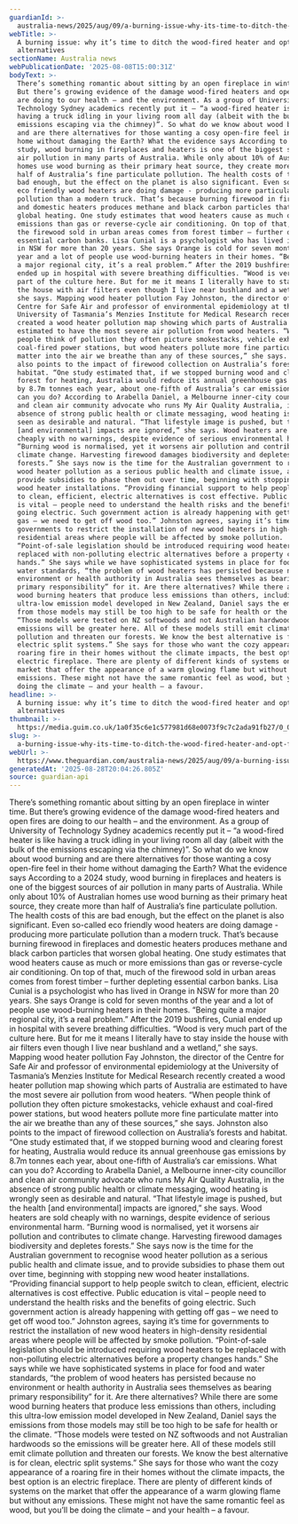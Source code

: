 ```yaml
---
guardianId: >-
  australia-news/2025/aug/09/a-burning-issue-why-its-time-to-ditch-the-wood-fired-heater-and-opt-for-eco-alternative
webTitle: >-
  A burning issue: why it’s time to ditch the wood-fired heater and opt for eco
  alternatives
sectionName: Australia news
webPublicationDate: '2025-08-08T15:00:31Z'
bodyText: >-
  There’s something romantic about sitting by an open fireplace in winter time.
  But there’s growing evidence of the damage wood-fired heaters and open fires
  are doing to our health – and the environment. As a group of University of
  Technology Sydney academics recently put it – “a wood-fired heater is like
  having a truck idling in your living room all day (albeit with the bulk of the
  emissions escaping via the chimney)”. So what do we know about wood burning
  and are there alternatives for those wanting a cosy open-fire feel in their
  home without damaging the Earth? What the evidence says According to a 2024
  study, wood burning in fireplaces and heaters is one of the biggest sources of
  air pollution in many parts of Australia. While only about 10% of Australian
  homes use wood burning as their primary heat source, they create more than
  half of Australia’s fine particulate pollution. The health costs of this are
  bad enough, but the effect on the planet is also significant. Even so-called
  eco friendly wood heaters are doing damage - producing more particulate
  pollution than a modern truck. That’s because burning firewood in fireplaces
  and domestic heaters produces methane and black carbon particles that worsen
  global heating. One study estimates that wood heaters cause as much or more
  emissions than gas or reverse-cycle air conditioning. On top of that, much of
  the firewood sold in urban areas comes from forest timber – further depleting
  essential carbon banks. Lisa Cunial is a psychologist who has lived in Orange
  in NSW for more than 20 years. She says Orange is cold for seven months of the
  year and a lot of people use wood-burning heaters in their homes. “Being quite
  a major regional city, it’s a real problem.” After the 2019 bushfires, Cunial
  ended up in hospital with severe breathing difficulties. “Wood is very much
  part of the culture here. But for me it means I literally have to stay inside
  the house with air filters even though I live near bushland and a wetland,”
  she says. Mapping wood heater pollution Fay Johnston, the director of the
  Centre for Safe Air and professor of environmental epidemiology at the
  University of Tasmania’s Menzies Institute for Medical Research recently
  created a wood heater pollution map showing which parts of Australia are
  estimated to have the most severe air pollution from wood heaters. “When
  people think of pollution they often picture smokestacks, vehicle exhaust and
  coal-fired power stations, but wood heaters pollute more fine particulate
  matter into the air we breathe than any of these sources,” she says. Johnston
  also points to the impact of firewood collection on Australia’s forests and
  habitat. “One study estimated that, if we stopped burning wood and clearing
  forest for heating, Australia would reduce its annual greenhouse gas emissions
  by 8.7m tonnes each year, about one-fifth of Australia’s car emissions. What
  can you do? According to Arabella Daniel, a Melbourne inner-city councillor
  and clean air community advocate who runs My Air Quality Australia, in the
  absence of strong public health or climate messaging, wood heating is wrongly
  seen as desirable and natural. “That lifestyle image is pushed, but the health
  [and environmental] impacts are ignored,” she says. Wood heaters are sold
  cheaply with no warnings, despite evidence of serious environmental harm.
  “Burning wood is normalised, yet it worsens air pollution and contributes to
  climate change. Harvesting firewood damages biodiversity and depletes
  forests.” She says now is the time for the Australian government to recognise
  wood heater pollution as a serious public health and climate issue, and to
  provide subsidies to phase them out over time, beginning with stopping new
  wood heater installations. “Providing financial support to help people switch
  to clean, efficient, electric alternatives is cost effective. Public education
  is vital – people need to understand the health risks and the benefits of
  going electric. Such government action is already happening with getting off
  gas – we need to get off wood too.” Johnston agrees, saying it’s time for
  governments to restrict the installation of new wood heaters in high-density
  residential areas where people will be affected by smoke pollution.
  “Point-of-sale legislation should be introduced requiring wood heaters to be
  replaced with non-polluting electric alternatives before a property changes
  hands.” She says while we have sophisticated systems in place for food and
  water standards, “the problem of wood heaters has persisted because no
  environment or health authority in Australia sees themselves as bearing
  primary responsibility” for it. Are there alternatives? While there are some
  wood burning heaters that produce less emissions than others, including this
  ultra-low emission model developed in New Zealand, Daniel says the emissions
  from those models may still be too high to be safe for health or the climate.
  “Those models were tested on NZ softwoods and not Australian hardwoods so the
  emissions will be greater here. All of these models still emit climate
  pollution and threaten our forests. We know the best alternative is for clean,
  electric split systems.” She says for those who want the cozy appearance of a
  roaring fire in their homes without the climate impacts, the best option is an
  electric fireplace. There are plenty of different kinds of systems on the
  market that offer the appearance of a warm glowing flame but without any
  emissions. These might not have the same romantic feel as wood, but you’ll be
  doing the climate – and your health – a favour.
headline: >-
  A burning issue: why it’s time to ditch the wood-fired heater and opt for eco
  alternatives
thumbnail: >-
  https://media.guim.co.uk/1a0f35c6e1c577981d68e0073f9c7c2ada91fb27/0_0_2500_2000/500.jpg
slug: >-
  a-burning-issue-why-its-time-to-ditch-the-wood-fired-heater-and-opt-for-eco-alternatives
webUrl: >-
  https://www.theguardian.com/australia-news/2025/aug/09/a-burning-issue-why-its-time-to-ditch-the-wood-fired-heater-and-opt-for-eco-alternative
generatedAt: '2025-08-28T20:04:26.805Z'
source: guardian-api
---
```

There’s something romantic about sitting by an open fireplace in winter time. But there’s growing evidence of the damage wood-fired heaters and open fires are doing to our health – and the environment. As a group of University of Technology Sydney academics recently put it – “a wood-fired heater is like having a truck idling in your living room all day (albeit with the bulk of the emissions escaping via the chimney)”. So what do we know about wood burning and are there alternatives for those wanting a cosy open-fire feel in their home without damaging the Earth? What the evidence says According to a 2024 study, wood burning in fireplaces and heaters is one of the biggest sources of air pollution in many parts of Australia. While only about 10% of Australian homes use wood burning as their primary heat source, they create more than half of Australia’s fine particulate pollution. The health costs of this are bad enough, but the effect on the planet is also significant. Even so-called eco friendly wood heaters are doing damage - producing more particulate pollution than a modern truck. That’s because burning firewood in fireplaces and domestic heaters produces methane and black carbon particles that worsen global heating. One study estimates that wood heaters cause as much or more emissions than gas or reverse-cycle air conditioning. On top of that, much of the firewood sold in urban areas comes from forest timber – further depleting essential carbon banks. Lisa Cunial is a psychologist who has lived in Orange in NSW for more than 20 years. She says Orange is cold for seven months of the year and a lot of people use wood-burning heaters in their homes. “Being quite a major regional city, it’s a real problem.” After the 2019 bushfires, Cunial ended up in hospital with severe breathing difficulties. “Wood is very much part of the culture here. But for me it means I literally have to stay inside the house with air filters even though I live near bushland and a wetland,” she says. Mapping wood heater pollution Fay Johnston, the director of the Centre for Safe Air and professor of environmental epidemiology at the University of Tasmania’s Menzies Institute for Medical Research recently created a wood heater pollution map showing which parts of Australia are estimated to have the most severe air pollution from wood heaters. “When people think of pollution they often picture smokestacks, vehicle exhaust and coal-fired power stations, but wood heaters pollute more fine particulate matter into the air we breathe than any of these sources,” she says. Johnston also points to the impact of firewood collection on Australia’s forests and habitat. “One study estimated that, if we stopped burning wood and clearing forest for heating, Australia would reduce its annual greenhouse gas emissions by 8.7m tonnes each year, about one-fifth of Australia’s car emissions. What can you do? According to Arabella Daniel, a Melbourne inner-city councillor and clean air community advocate who runs My Air Quality Australia, in the absence of strong public health or climate messaging, wood heating is wrongly seen as desirable and natural. “That lifestyle image is pushed, but the health [and environmental] impacts are ignored,” she says. Wood heaters are sold cheaply with no warnings, despite evidence of serious environmental harm. “Burning wood is normalised, yet it worsens air pollution and contributes to climate change. Harvesting firewood damages biodiversity and depletes forests.” She says now is the time for the Australian government to recognise wood heater pollution as a serious public health and climate issue, and to provide subsidies to phase them out over time, beginning with stopping new wood heater installations. “Providing financial support to help people switch to clean, efficient, electric alternatives is cost effective. Public education is vital – people need to understand the health risks and the benefits of going electric. Such government action is already happening with getting off gas – we need to get off wood too.” Johnston agrees, saying it’s time for governments to restrict the installation of new wood heaters in high-density residential areas where people will be affected by smoke pollution. “Point-of-sale legislation should be introduced requiring wood heaters to be replaced with non-polluting electric alternatives before a property changes hands.” She says while we have sophisticated systems in place for food and water standards, “the problem of wood heaters has persisted because no environment or health authority in Australia sees themselves as bearing primary responsibility” for it. Are there alternatives? While there are some wood burning heaters that produce less emissions than others, including this ultra-low emission model developed in New Zealand, Daniel says the emissions from those models may still be too high to be safe for health or the climate. “Those models were tested on NZ softwoods and not Australian hardwoods so the emissions will be greater here. All of these models still emit climate pollution and threaten our forests. We know the best alternative is for clean, electric split systems.” She says for those who want the cozy appearance of a roaring fire in their homes without the climate impacts, the best option is an electric fireplace. There are plenty of different kinds of systems on the market that offer the appearance of a warm glowing flame but without any emissions. These might not have the same romantic feel as wood, but you’ll be doing the climate – and your health – a favour.
